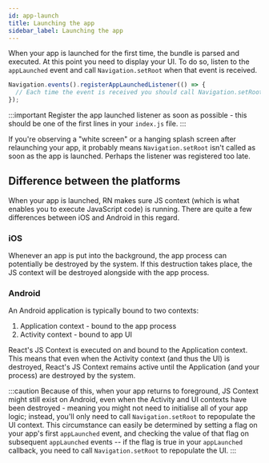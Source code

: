 ```yaml
---
id: app-launch
title: Launching the app
sidebar_label: Launching the app
---
```


When your app is launched for the first time, the bundle is parsed and executed. At this point you need to display your UI. To do so, listen to the `appLaunched` event and call `Navigation.setRoot` when that event is received.

```js
Navigation.events().registerAppLaunchedListener(() => {
  // Each time the event is received you should call Navigation.setRoot
});
```

:::important
Register the app launched listener as soon as possible - this should be one of the first lines in your `index.js` file.
:::

If you're observing a "white screen" or a hanging splash screen after relaunching your app, it probably means `Navigation.setRoot` isn't called as soon as the app is launched. Perhaps the listener was registered too late.

## Difference between the platforms
When your app is launched, RN makes sure JS context (which is what enables you to execute JavaScript code) is running. There are quite a few differences between iOS and Android in this regard.

### iOS
Whenever an app is put into the background, the app process can potentially be destroyed by the system. If this destruction takes place, the JS context will be destroyed alongside with the app process.

### Android
An Android application is typically bound to two contexts:

1. Application context - bound to the app process
1. Activity context - bound to app UI

React's JS Context is executed on and bound to the Application context. This means that even when the Activity context (and thus the UI) is destroyed, React's JS Context remains active until the Application (and your process) are destroyed by the system.

:::caution
Because of this, when your app returns to foreground, JS Context might still exist on Android, even when the Activity and UI contexts have been destroyed - meaning you might not need to initialise all of your app logic; instead, you'll only need to call `Navigation.setRoot` to repopulate the UI context. This circumstance can easily be determined by setting a flag on your app's first `appLaunched` event, and checking the value of that flag on subsequent `appLaunched` events -- if the flag is true in your `appLaunched` callback, you need to call `Navigation.setRoot` to repopulate the UI.
:::
